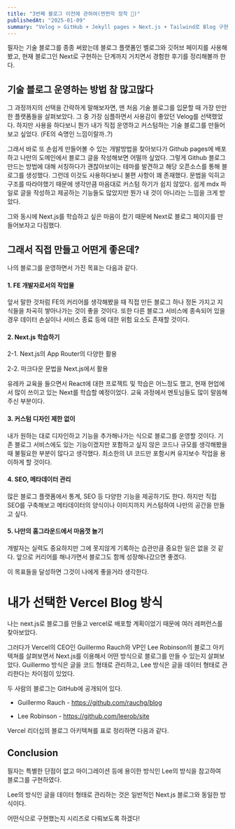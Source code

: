 ```yaml
---
title: "3번째 블로그 이전에 관하여(찐찐막 정착 🙏)"
publishedAt: "2025-01-09"
summary: "Velog > GitHub + Jekyll pages > Next.js + Tailwind로 Blog 구현하기 (ft. Vercel 리더십 블로그)"
---
```


필자는 기술 블로그를 종종 써왔는데 블로그 플랫폼인 벨로그와 깃허브 페이지를 사용해봤고, 현재 블로그인 Next로 구현하는 단계까지 거치면서 경험한 후기를 정리해볼까 한다.

## 기술 블로그 운영하는 방법 참 많고많다

그 과정까지의 선택을 간략하게 말해보자면, 맨 처음 기술 블로그를 입문할 때 가장 만만한 플랫폼들을 살펴보았다. 그 중 가장 심플하면서 사용감이 좋았던 Velog를 선택했었다. 하지만 사용을 하다보니 뭔가 내가 직접 운영하고 커스텀하는 기술 블로그를 만들어보고 싶었다. (FE의 숙명인 느낌이랄까..?)

그래서 바로 또 손쉽게 만들어볼 수 있는 개발방법을 찾아보다가 Github pages에 배포하고 나만의 도메인에서 블로그 글을 작성해보면 어떨까 싶었다. 그렇게 Github 블로그 만드는 방법에 대해 서칭하다가 괜찮아보이는 테마를 발견하고 해당 오픈소스를 통해 블로그를 생성했다. 그런데 이것도 사용하다보니 불편 사항이 꽤 존재했다. 문법을 익히고 구조를 따라야했기 때문에 생각만큼 마음대로 커스텀 하기가 쉽지 않았다. 쉽게 mdx 파일로 글을 작성하고 제공하는 기능들도 많았지만 뭔가 내 것이 아니라는 느낌을 크게 받았다.

그와 동시에 Next.js를 학습하고 싶은 마음이 컸기 때문에 Next로 블로그 페이지를 만들어보자고 다짐했다.

## 그래서 직접 만들고 어떤게 좋은데?

나의 블로그를 운영하면서 가진 목표는 다음과 같다.

#### 1. FE 개발자로서의 작업물

앞서 말한 것처럼 FE의 커리어를 생각해봤을 때 직접 만든 블로그 하나 정돈 가지고 지식들을 차곡히 쌓아나가는 것이 좋을 것이다.
또한 다른 블로그 서비스에 종속되어 있을 경우 데이터 손실이나 서비스 종료 등에 대한 위험 요소도 존재할 것이다.

#### 2. Next.js 학습하기

2-1. Next.js의 App Router의 다양한 활용

2-2. 마크다운 문법을 Next.js에서 활용

유레카 교육을 들으면서 React에 대한 프로젝트 및 학습은 어느정도 했고, 현재 현업에서 많이 쓰이고 있는 Next를 학습할 예정이었다. 교육 과정에서 멘토님들도 많이 말씀해주신 부분이다.

#### 3. 커스텀 디자인 제한 없이

내가 원하는 대로 디자인하고 기능을 추가해나가는 식으로 블로그를 운영할 것이다.
기존 블로그 서비스에도 있는 기능이겠지만 포함하고 싶지 않은 코드나 규모를 생각해봤을 때 불필요한 부분이 많다고 생각했다.
최소한의 UI 코드만 포함시켜 유지보수 작업을 용이하게 할 것이다.

#### 4. SEO, 메타데이터 관리

많은 블로그 플랫폼에서 통계, SEO 등 다양한 기능을 제공하기도 한다.
하지만 직접 SEO를 구축해보고 메타데이터의 양식이나 이미지까지 커스텀하여 나만의 공간을 만들고 싶다.

#### 5. 나만의 홈그라운드에서 마음껏 놀기

개발자는 실력도 중요하지만 그에 못지않게 기록하는 습관만큼 중요한 일은 없을 것 같다.
앞으로 커리어를 해나가면서 블로그도 함께 성장해나갔으면 좋겠다.

이 목표들을 달성하면 그것이 나에게 좋을거라 생각한다.

# 내가 선택한 Vercel Blog 방식

나는 next.js로 블로그를 만들고 vercel로 배포할 계획이었기 때문에 여러 레퍼런스를 찾아보았다.

그러다가 Vercel의 CEO인 Guillermo Rauch와 VP인 Lee Robinson의 블로그 아키텍쳐를 살펴보면서 Next.js를 이용해서 어떤 방식으로 블로그를 만들 수 있는지 살펴보았다.
Guillermo 방식은 글을 코드 형태로 관리하고, Lee 방식은 글을 데이터 형태로 관리한다는 차이점이 있었다.

두 사람의 블로그는 GitHub에 공개되어 있다.

- Guillermo Rauch - https://github.com/rauchg/blog

- Lee Robinson - https://github.com/leerob/site

Vercel 리더십의 블로그 아키텍쳐를 표로 정리하면 다음과 같다.

<Table
  data={{
    headers: ["", "Guillermo", "Lee"],
    rows: [
      ["데이터 관리", "글을 코드로", "글을 데이터로"],
      ["라우팅", "Route Groups", "Dynamic Routes"],
      ["렌더링", "Incremental Static Regeneration", "Partial Prerendering"],
      ["메타데이터", "Static Metadata", "Dynamic Metadata"],
    ],
  }}
/>

## Conclusion

필자는 특별한 단점이 없고 마이그레이션 등에 용이한 방식인 Lee의 방식을 참고하여 블로그를 구현하였다.

Lee의 방식인 글을 데이터 형태로 관리하는 것은 일반적인 Next.js 블로그와 동일한 방식이다.

어떤식으로 구현했는지 시리즈로 다뤄보도록 하겠다!

